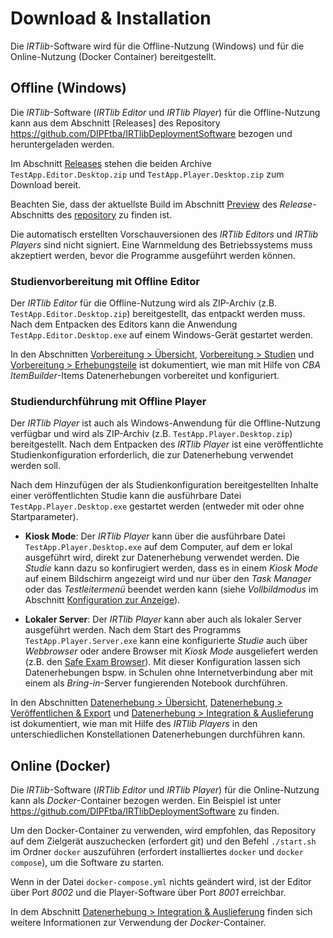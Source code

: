 # Download & Installation

Die *IRTlib*-Software wird für die Offline-Nutzung (Windows) und für die Online-Nutzung (Docker Container) bereitgestellt.

## Offline (Windows)

Die *IRTlib*-Software (*IRTlib Editor* und *IRTlib Player*) für die Offline-Nutzung kann aus dem Abschnitt [Releases] des Repository <https://github.com/DIPFtba/IRTlibDeploymentSoftware> bezogen und heruntergeladen werden.

Im Abschnitt [Releases](https://github.com/DIPFtba/IRTlibDeploymentSoftware/releases) stehen die beiden Archive `TestApp.Editor.Desktop.zip` und `TestApp.Player.Desktop.zip` zum Download bereit.

::: callout-note
Beachten Sie, dass der aktuellste Build im Abschnitt [Preview](https://github.com/DIPFtba/IRTlibDeploymentSoftware/releases/tag/preview-231025) des *Release*-Abschnitts des [repository](https://github.com/DIPFtba/IRTlibDeploymentSoftware/releases) zu finden ist.
:::

::: callout-warning
Die automatisch erstellten Vorschauversionen des *IRTlib Editors* und *IRTlib Players* sind nicht signiert. Eine Warnmeldung des Betriebssystems muss akzeptiert werden, bevor die Programme ausgeführt werden können.
:::

### Studienvorbereitung mit Offline Editor

Der *IRTlib Editor* für die Offline-Nutzung wird als ZIP-Archiv (z.B. `TestApp.Editor.Desktop.zip`) bereitgestellt, das entpackt werden muss. Nach dem Entpacken des Editors kann die Anwendung `TestApp.Editor.Desktop.exe` auf einem Windows-Gerät gestartet werden.

In den Abschnitten [Vorbereitung > Übersicht](preparation-overview.qmd), [Vorbereitung > Studien](preparation-studies.qmd) und [Vorbereitung > Erhebungsteile](preparation-parts.qmd) ist dokumentiert, wie man mit Hilfe von *CBA ItemBuilder*-Items Datenerhebungen vorbereitet und konfiguriert.

### Studiendurchführung mit Offline Player 

Der *IRTlib Player* ist auch als Windows-Anwendung für die Offline-Nutzung verfügbar und wird als ZIP-Archiv (z.B. `TestApp.Player.Desktop.zip`) bereitgestellt. Nach dem Entpacken des *IRTlib Player* ist eine veröffentlichte Studienkonfiguration erforderlich, die zur Datenerhebung verwendet werden soll.  

Nach dem Hinzufügen der als Studienkonfiguration bereitgestellten Inhalte einer veröffentlichten Studie kann die ausführbare Datei `TestApp.Player.Desktop.exe` gestartet werden (entweder mit oder ohne Startparameter). 

* **Kiosk Mode**: Der *IRTlib Player* kann über die ausführbare Datei `TestApp.Player.Desktop.exe` auf dem Computer, auf dem er lokal ausgeführt wird, direkt zur Datenerhebung verwendet werden. Die *Studie* kann dazu so konfirugiert werden, dass es in einem *Kiosk Mode* auf einem Bildschirm angezeigt wird und nur über den *Task Manager* oder das *Testleitermenü* beendet werden kann (siehe *Vollbildmodus* im Abschnitt [Konfiguration zur Anzeige](preparation-studies.html#konfiguration-zur-anzeige)).

* **Lokaler Server**: Der *IRTlib Player* kann aber auch als lokaler Server ausgeführt werden. Nach dem Start des Programms `TestApp.Player.Server.exe` kann eine konfigurierte *Studie* auch über *Webbrowser* oder andere Browser mit *Kiosk Mode* ausgeliefert werden (z.B. den [Safe Exam Browser](https://safeexambrowser.org/)). Mit dieser Konfiguration lassen sich Datenerhebungen bspw. in Schulen ohne Internetverbindung aber mit einem als *Bring-in*-Server fungierenden Notebook durchführen.

In den Abschnitten [Datenerhebung > Übersicht](data-collection-overview.qmd), [Datenerhebung > Veröffentlichen & Export](data-collection-publish-and-export.qmd) und [Datenerhebung > Integration & Auslieferung](data-collection-player-integration.qmd) ist dokumentiert, wie man mit Hilfe des *IRTlib Players* in den unterschiedlichen Konstellationen Datenerhebungen durchführen kann. 

## Online (Docker)

Die *IRTlib*-Software (*IRTlib Editor* und *IRTlib Player*) für die Online-Nutzung kann als *Docker*-Container bezogen werden. Ein Beispiel ist unter <https://github.com/DIPFtba/IRTlibDeploymentSoftware> zu finden. 

Um den Docker-Container zu verwenden, wird empfohlen, das Repository auf dem Zielgerät auszuchecken (erfordert git) und den Befehl `./start.sh` im Ordner `docker` auszuführen (erfordert installiertes `docker` und `docker compose`), um die Software zu starten.

Wenn in der Datei `docker-compose.yml` nichts geändert wird, ist der Editor über Port *8002* und die Player-Software über Port *8001* erreichbar.

In dem Abschnitt [Datenerhebung > Integration & Auslieferung](data-collection-player-integration.qmd) finden sich weitere Informationen zur Verwendung der *Docker*-Container. 
